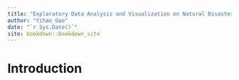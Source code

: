 ```yaml
--- 
title: "Exploratory Data Analysis and Visualization on Natural Disaster Dataset"
author: "Yihao Gao"
date: "`r Sys.Date()`"
site: bookdown::bookdown_site
---
```


# Introduction


